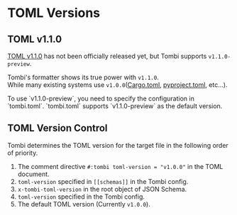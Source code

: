 
# TOML Versions

## TOML v1.1.0
[TOML v1.1.0](https://github.com/toml-lang/toml/issues/928) has not been officially released yet, but Tombi supports `v1.1.0-preview`.

Tombi's formatter shows its true power with `v1.1.0`.  
While many existing systems use `v1.0.0`([Cargo.toml](https://doc.rust-lang.org/cargo/reference/manifest.html), [pyproject.toml](https://packaging.python.org/en/latest/guides/writing-pyproject-toml/), etc...).

<Note>
To use `v1.1.0-preview`, you need to specify the configuration in `tombi.toml`.
</Note>

<Note>
`tombi.toml` supports `v1.1.0-preview` as the default version.
</Note>

## TOML Version Control

Tombi determines the TOML version for the target file in the following order of priority.

1. The comment directive `#:tombi toml-version = "v1.0.0"` in the TOML document.
2. `toml-version` specified in `[[schemas]]` in the Tombi config.
3. `x-tombi-toml-version` in the root object of JSON Schema.
4. `toml-version` specified in the Tombi config.
5. The default TOML version (Currently `v1.0.0`).
